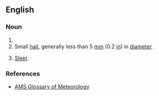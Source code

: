==English==

===Noun===
{{head|en|noun form|head=[[ice]] [[pellet]]s}}

# {{plural of|ice pellet|lang=en}}
# Small [[hail]], generally less than 5&nbsp;[[millimeter|mm]] (0.2&nbsp;[[inch|in]]) in [[diameter]].
# {{lb|en|chiefly|Canada|and|US|meteorology}} [[sleet|Sleet]].

===References===
* [https://web.archive.org/web/20080922010553/http://amsglossary.allenpress.com/glossary/search?id=ice-pellets1 AMS Glossary of Meteorology]